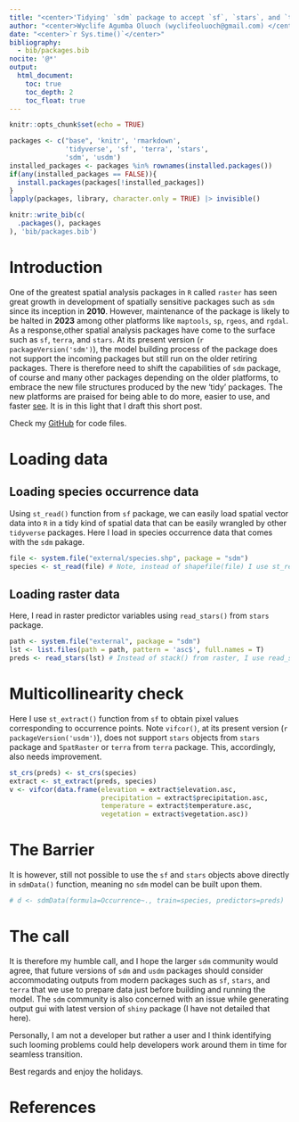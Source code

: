 ```yaml
---
title: "<center>'Tidying' `sdm` package to accept `sf`, `stars`, and `terra` spatial data output formats</center>"
author: "<center>Wyclife Agumba Oluoch (wyclifeoluoch@gmail.com) </center>"
date: "<center>`r Sys.time()`</center>"
bibliography: 
  - bib/packages.bib
nocite: '@*'
output: 
  html_document:
    toc: true
    toc_depth: 2
    toc_float: true
---
```


```r
knitr::opts_chunk$set(echo = TRUE)
```

```r
packages <- c("base", 'knitr', 'rmarkdown',
              'tidyverse', 'sf', 'terra', 'stars',
              'sdm', 'usdm')
installed_packages <- packages %in% rownames(installed.packages())
if(any(installed_packages == FALSE)){
  install.packages(packages[!installed_packages])
}
lapply(packages, library, character.only = TRUE) |> invisible()
```

```r
knitr::write_bib(c(
  .packages(), packages
), 'bib/packages.bib')
```

# Introduction

One of the greatest spatial analysis packages in `R` called `raster` has seen great growth in development of spatially sensitive packages such as `sdm` since its inception in **2010**. However, maintenance of the package is likely to be halted in **2023** among other platforms like `maptools`, `sp`, `rgeos`, and `rgdal`. As a response,other spatial analysis packages have come to the surface such as `sf`, `terra`, and `stars`. At its present version (`r packageVersion('sdm')`), the model building process of the package does not support the incoming packages but still run on the older retiring packages. There is therefore need to shift the capabilities of `sdm` package, of course and many other packages depending on the older platforms, to embrace the new file structures produced by the new 'tidy' packages. The new platforms are praised for being able to do more, easier to use, and faster [see](https://keen-swartz-3146c4.netlify.app/older.html). It is in this light that I draft this short post.

Check my [GitHub](https://github.com/Wycology/rsgs/blob/main/sdm_sf_stars_terra.Rmd) for code files.

# Loading data

## Loading species occurrence data

Using `st_read()` function from `sf` package, we can easily load spatial vector data into `R` in a tidy kind of spatial data that can be easily wrangled by other `tidyverse` packages. Here I load in species occurrence data that comes with the `sdm` pakage.

```r
file <- system.file("external/species.shp", package = "sdm")
species <- st_read(file) # Note, instead of shapefile(file) I use st_read(file)
```

## Loading raster data

Here, I read in raster predictor variables using `read_stars()` from `stars` package. 

```r
path <- system.file("external", package = "sdm")
lst <- list.files(path = path, pattern = 'asc$', full.names = T)
preds <- read_stars(lst) # Instead of stack() from raster, I use read_stars() from stars package.
```

# Multicollinearity check

Here I use `st_extract()` function from `sf` to obtain pixel values corresponding to occurrence points. Note `vifcor()`, at its present version (`r packageVersion('usdm')`), does not support `stars` objects from `stars` package and `SpatRaster` or `terra` from `terra` package. This, accordingly, also needs improvement.

```r
st_crs(preds) <- st_crs(species)
extract <- st_extract(preds, species)
v <- vifcor(data.frame(elevation = extract$elevation.asc, 
                       precipitation = extract$precipitation.asc,
                       temperature = extract$temperature.asc, 
                       vegetation = extract$vegetation.asc))
```

# The Barrier

It is however, still not possible to use the `sf` and `stars` objects above directly in `sdmData()` function, meaning no `sdm` model can be built upon them. 

```r
# d <- sdmData(formula=Occurrence~., train=species, predictors=preds)
```

# The call

It is therefore my humble call, and I hope the larger `sdm` community would agree, that future versions of `sdm` and `usdm` packages should consider accommodating outputs from modern packages such as `sf`, `stars`, and `terra` that we use to prepare data just before building and running the model. The `sdm` community is also concerned with an issue while generating output gui with latest version of `shiny` package (I have not detailed that here).

Personally, I am not a developer but rather a user and I think identifying such looming problems could help developers work around them in time for seamless transition.

Best regards and enjoy the holidays.

# References